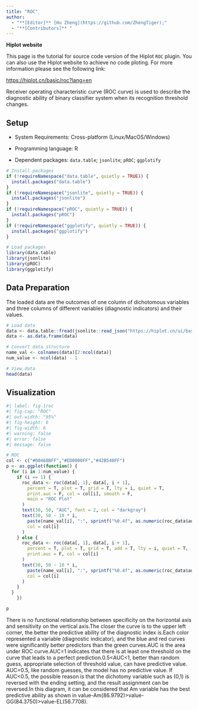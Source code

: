 ```yaml
---
title: "ROC"
author:
  - "**[Editor]** [Hu Zheng](https://github.com/ZhengTiger);"
  - "**[Contributors]** "
---
```


::: callout-note
**Hiplot website**

This page is the tutorial for source code version of the Hiplot `ROC` plugin. You can also use the Hiplot website to achieve no code ploting. For more information please see the following link:

<https://hiplot.cn/basic/roc?lang=en>
:::

Receiver operating characteristic curve (ROC curve) is used to describe the diagnostic ability of binary classifier system when its recognition threshold changes.

## Setup

-   System Requirements: Cross-platform (Linux/MacOS/Windows)

-   Programming language: R

-   Dependent packages: `data.table`; `jsonlite`; `pROC`; `ggplotify`

```r
# Install packages
if (!requireNamespace("data.table", quietly = TRUE)) {
  install.packages("data.table")
}
if (!requireNamespace("jsonlite", quietly = TRUE)) {
  install.packages("jsonlite")
}
if (!requireNamespace("pROC", quietly = TRUE)) {
  install.packages("pROC")
}
if (!requireNamespace("ggplotify", quietly = TRUE)) {
  install.packages("ggplotify")
}

# Load packages
library(data.table)
library(jsonlite)
library(pROC)
library(ggplotify)
```

## Data Preparation

The loaded data are the outcomes of one column of dichotomous variables and three columns of different variables (diagnostic indicators) and their values.

```r
# Load data
data <- data.table::fread(jsonlite::read_json("https://hiplot.cn/ui/basic/roc/data.json")$exampleData$textarea[[1]])
data <- as.data.frame(data)

# Convert data structure
name_val <- colnames(data)[2:ncol(data)]
num_value <- ncol(data) - 1

# View data
head(data)
```

## Visualization

```r
#| label: fig-1roc
#| fig-cap: "ROC"
#| out.width: "95%"
#| fig-height: 6
#| fig-width: 6
#| warning: false
#| error: false
#| message: false

# ROC
col <- c("#00468BFF","#ED0000FF","#42B540FF")
p <- as.ggplot(function() {
  for (i in 1:num_value) {
    if (i == 1) {
      roc_data <- roc(data[, 1], data[, i + 1],
        percent = T, plot = T, grid = T, lty = i, quiet = T,
        print.auc = F, col = col[i], smooth = F,
        main = "ROC Plot"
      )
      text(30, 50, "AUC", font = 2, col = "darkgray")
      text(30, 50 - 10 * i,
        paste(name_val[i], ":", sprintf("%0.4f", as.numeric(roc_data$auc))),
        col = col[i]
      )
    } else {
      roc_data <- roc(data[, 1], data[, i + 1],
        percent = T, plot = T, grid = T, add = T, lty = i, quiet = T,
        print.auc = F, col = col[i]
      )
      text(30, 50 - 10 * i,
        paste(name_val[i], ":", sprintf("%0.4f", as.numeric(roc_data$auc))),
        col = col[i]
      )
    }
  }
    })

p
```

There is no functional relationship between specificity on the horizontal axis and sensitivity on the vertical axis.The closer the curve is to the upper left corner, the better the predictive ability of the diagnostic index is.Each color represented a variable (diagnostic indicator), and the blue and red curves were significantly better predictors than the green curves.AUC is the area under ROC curve.AUC=1 indicates that there is at least one threshold on the curve that leads to a perfect prediction.0.5<AUC<1, better than random guess, appropriate selection of threshold value, can have predictive value. AUC=0.5, like random guesses, the model has no predictive value. If AUC<0.5, the possible reason is that the dichotomy variable such as (0,1) is reversed with the ending setting, and the result assignment can be reversed.In this diagram, it can be considered that Am variable has the best predictive ability as shown in value-Am(86.9792)>value-GG(84.3750)>value-EL(56.7708).



